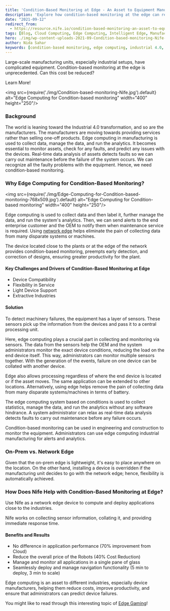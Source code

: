 ```yaml
---
title: 'Condition-Based Monitoring at Edge - An Asset to Equipment Manufacturers'
description: 'Explore how condition-based monitoring at the edge can revolutionize industrial manufacturing by reducing costs and enhancing productivity through real-time data analysis and edge computing.'
date: "2021-09-12"
redirect_from: 
  - https://resource.nife.io/condition-based-monitoring-an-asset-to-equipment-manufacturers/
tags: [Blog, Cloud Computing, Edge Computing, Intelligent Edge, Manufacturing, Real Time Monitoring]
hero: ./img/wp-content-uploads-2021-09-Condition-based-monitoring-Nife-300x203.jpg
author: Nida Sahar
keywords: [condition-based monitoring, edge computing, industrial 4.0, real-time data analysis, manufacturing]
---
```


Large-scale manufacturing units, especially industrial setups, have complicated equipment. Condition-based monitoring at the edge is unprecedented. Can this cost be reduced?

Learn More!

<img src={require('./img/Condition-based-monitoring-Nife.jpg').default} alt="Edge Computing for Condition-based monitoring" width="400" height="250"/>
<br/>



### Background

The world is leaning toward the Industrial 4.0 transformation, and so are the manufacturers. The manufacturers are moving towards providing services rather than selling one-off products. Edge computing in manufacturing is used to collect data, manage the data, and run the analytics. It becomes essential to monitor assets, check for any faults, and predict any issues with the devices. Real-time data analysis of assets detects faults so we can carry out maintenance before the failure of the system occurs. We can recognize all the faulty problems with the equipment. Hence, we need condition-based monitoring.

### Why Edge Computing for Condition-Based Monitoring?

<img src={require('./img/Edge-Computing-for-Condition-based-monitoring-768x509.jpg').default} alt="Edge Computing for Condition-based monitoring" width="400" height="250"/>
<br/>



Edge computing is used to collect data and then label it, further manage the data, and run the system's analytics. Then, we can send alerts to the end enterprise customer and the OEM to notify them when maintenance service is required. Using [network edge](/blog/interconnection-oriented-architecture-edge-network/) helps eliminate the pain of collecting data from many disparate systems or machines.

The device located close to the plants or at the edge of the network provides condition-based monitoring, preempts early detection, and correction of designs, ensuring greater productivity for the plant.

#### Key Challenges and Drivers of Condition-Based Monitoring at Edge

- Device Compatibility
- Flexibility in Service
- Light Device Support
- Extractive Industries

#### Solution

To detect machinery failures, the equipment has a layer of sensors. These sensors pick up the information from the devices and pass it to a central processing unit.

Here, edge computing plays a crucial part in collecting and monitoring via sensors. The data from the sensors help the OEM and the system administrators monitor the exact device conditions, reducing the load on the end device itself. This way, administrators can monitor multiple sensors together. With the generation of the events, failure on one device can be collated with another device.

Edge also allows processing regardless of where the end device is located or if the asset moves. The same application can be extended to other locations. Alternatively, using edge helps remove the pain of collecting data from many disparate systems/machines in terms of battery.

The edge computing system based on conditions is used to collect statistics, manage the data, and run the analytics without any software hindrance. A system administrator can relax as real-time data analysis detects faults to carry out maintenance before any failure occurs.

Condition-based monitoring can be used in engineering and construction to monitor the equipment. Administrators can use edge computing industrial manufacturing for alerts and analytics.

### On-Prem vs. Network Edge

Given that the on-prem edge is lightweight, it's easy to place anywhere on the location. On the other hand, installing a device is overridden if the manufacturing unit decides to go with the network edge; hence, flexibility is automatically achieved.

### How Does Nife Help with Condition-Based Monitoring at Edge?

Use Nife as a network edge device to compute and deploy applications close to the industries.

Nife works on collecting sensor information, collating it, and providing immediate response time.

#### Benefits and Results

- No difference in application performance (70% improvement from Cloud)
- Reduce the overall price of the Robots (40% Cost Reduction)
- Manage and monitor all applications in a single pane of glass
- Seamlessly deploy and manage navigation functionality (5 min to deploy, 3 min to scale)

Edge computing is an asset to different industries, especially device manufacturers, helping them reduce costs, improve productivity, and ensure that administrators can predict device failures.

You might like to read through this interesting topic of [Edge Gaming](/blog/edge-gaming-the-future-amazon-cloud-server/)!
